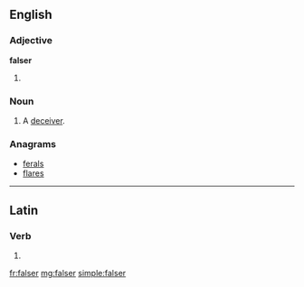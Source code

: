 ==English==

===Adjective===
'''falser'''

# {{comparative of|false}}

===Noun===
{{en-noun}}

# {{obsolete}} A [[deceiver]].
#: {{rfquotek|Spenser}}

===Anagrams===
* [[ferals#English|ferals]]
* [[flares#English|flares]]

----

==Latin==

===Verb===
{{la-verb-form|falser}}

# {{conjugation of|falso|falsō|1|s|pres|pass|sub|lang=la}}

[[fr:falser]]
[[mg:falser]]
[[simple:falser]]